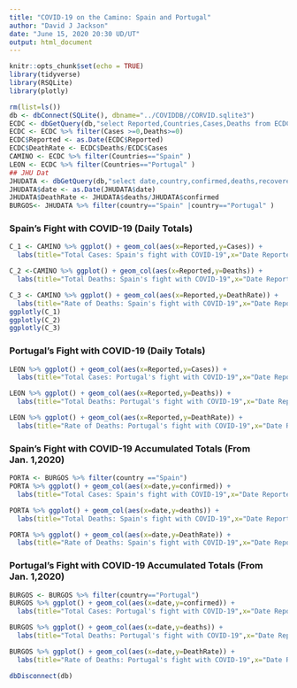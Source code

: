 ---
title: "COVID-19 on the Camino: Spain and Portugal"
author: "David J Jackson"
date: "June 15, 2020 20:30 UD/UT"
output: html_document
---

```{r setup, include=FALSE}
knitr::opts_chunk$set(echo = TRUE)
library(tidyverse)
library(RSQLite)
library(plotly)
```
```{r,echo=FALSE}
rm(list=ls())
db <- dbConnect(SQLite(), dbname="../COVIDDB//CORVID.sqlite3")
ECDC <- dbGetQuery(db,"select Reported,Countries,Cases,Deaths from ECDC")
ECDC <- ECDC %>% filter(Cases >=0,Deaths>=0)
ECDC$Reported <- as.Date(ECDC$Reported)
ECDC$DeathRate <- ECDC$Deaths/ECDC$Cases
CAMINO <- ECDC %>% filter(Countries=="Spain" )
LEON <- ECDC %>% filter(Countries=="Portugal" )
## JHU Dat
JHUDATA <- dbGetQuery(db,"select date,country,confirmed,deaths,recovered from JHUDATA")
JHUDATA$date <- as.Date(JHUDATA$date)
JHUDATA$DeathRate <- JHUDATA$deaths/JHUDATA$confirmed
BURGOS<- JHUDATA %>% filter(country=="Spain" |country=="Portugal" )


```

### Spain's Fight with COVID-19 (Daily Totals)

```{r,echo=FALSE}
C_1 <- CAMINO %>% ggplot() + geom_col(aes(x=Reported,y=Cases)) +
  labs(title="Total Cases: Spain's fight with COVID-19",x="Date Reported",y="Total Cases Reported")

C_2 <-CAMINO %>% ggplot() + geom_col(aes(x=Reported,y=Deaths)) +
  labs(title="Total Deaths: Spain's fight with COVID-19",x="Date Reported",y="Total Deaths Reported")

C_3 <- CAMINO %>% ggplot() + geom_col(aes(x=Reported,y=DeathRate)) +
  labs(title="Rate of Deaths: Spain's fight with COVID-19",x="Date Reported",y="Death RAte (%)") 
ggplotly(C_1)
ggplotly(C_2)
ggplotly(C_3)

```

### Portugal's Fight with COVID-19 (Daily Totals)

```{r,echo=FALSE}
LEON %>% ggplot() + geom_col(aes(x=Reported,y=Cases)) +
  labs(title="Total Cases: Portugal's fight with COVID-19",x="Date Reported",y="Total Cases Reported")

LEON %>% ggplot() + geom_col(aes(x=Reported,y=Deaths)) +
  labs(title="Total Deaths: Portugal's fight with COVID-19",x="Date Reported",y="Total Deaths Reported")

LEON %>% ggplot() + geom_col(aes(x=Reported,y=DeathRate)) +
  labs(title="Rate of Deaths: Portugal's fight with COVID-19",x="Date Reported",y="Death RAte (%)")
```


### Spain's Fight with COVID-19 Accumulated Totals (From Jan. 1,2020)

```{r,echo=FALSE}
PORTA <- BURGOS %>% filter(country =="Spain")
PORTA %>% ggplot() + geom_col(aes(x=date,y=confirmed)) +
  labs(title="Total Cases: Spain's fight with COVID-19",x="Date Reported",y="Total Cases To Date")

PORTA %>% ggplot() + geom_col(aes(x=date,y=deaths)) +
  labs(title="Total Deaths: Spain's fight with COVID-19",x="Date Reported",y="Total  Deaths To Date")

PORTA %>% ggplot() + geom_col(aes(x=date,y=DeathRate)) +
  labs(title="Rate of Deaths: Spain's fight with COVID-19",x="Date Reported",y="Death RAte (%)")
```

### Portugal's Fight with COVID-19 Accumulated Totals (From Jan. 1,2020)

```{r,echo=FALSE}
BURGOS <- BURGOS %>% filter(country=="Portugal") 
BURGOS %>% ggplot() + geom_col(aes(x=date,y=confirmed)) +
  labs(title="Total Cases: Portugal's fight with COVID-19",x="Date Reported",y="Total Cases Reported to Date")

BURGOS %>% ggplot() + geom_col(aes(x=date,y=deaths)) +
  labs(title="Total Deaths: Portugal's fight with COVID-19",x="Date Reported",y="Total Deaths Reported")

BURGOS %>% ggplot() + geom_col(aes(x=date,y=DeathRate)) +
  labs(title="Rate of Deaths: Portugal's fight with COVID-19",x="Date Reported",y="Death RAte (%)")
```
```{r}
dbDisconnect(db)
```

